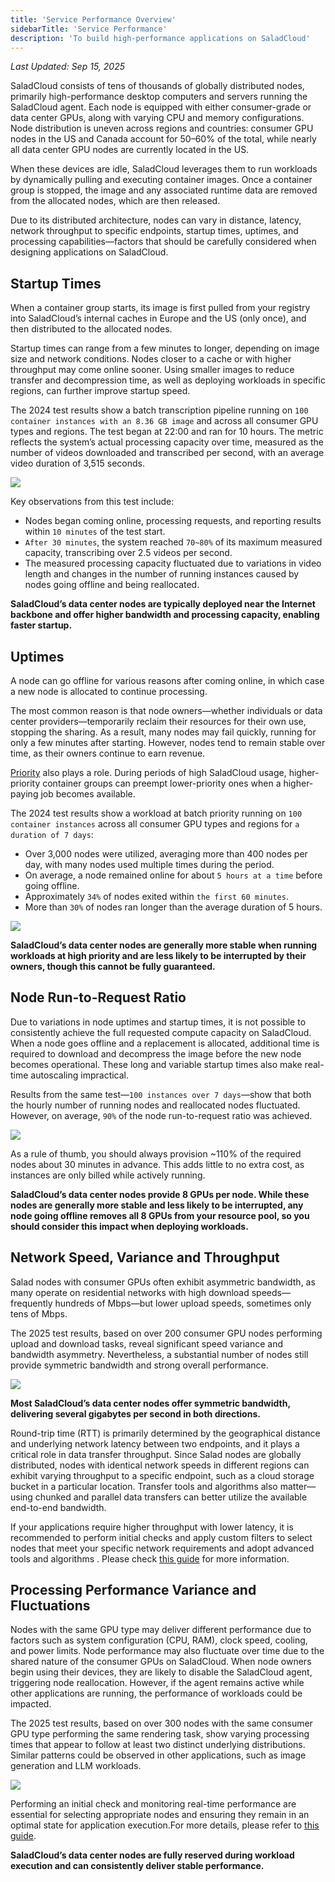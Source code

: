 ```yaml
---
title: 'Service Performance Overview'
sidebarTitle: 'Service Performance'
description: 'To build high-performance applications on SaladCloud'
---
```


_Last Updated: Sep 15, 2025_

SaladCloud consists of tens of thousands of globally distributed nodes, primarily high-performance desktop computers and
servers running the SaladCloud agent. Each node is equipped with either consumer-grade or data center GPUs, along with
varying CPU and memory configurations. Node distribution is uneven across regions and countries: consumer GPU nodes in
the US and Canada account for 50–60% of the total, while nearly all data center GPU nodes are currently located in the
US.

When these devices are idle, SaladCloud leverages them to run workloads by dynamically pulling and executing container
images. Once a container group is stopped, the image and any associated runtime data are removed from the allocated
nodes, which are then released.

Due to its distributed architecture, nodes can vary in distance, latency, network throughput to specific endpoints,
startup times, uptimes, and processing capabilities—factors that should be carefully considered when designing
applications on SaladCloud.

## Startup Times

When a container group starts, its image is first pulled from your registry into SaladCloud’s internal caches in Europe
and the US (only once), and then distributed to the allocated nodes.

Startup times can range from a few minutes to longer, depending on image size and network conditions. Nodes closer to a
cache or with higher throughput may come online sooner. Using smaller images to reduce transfer and decompression time,
as well as deploying workloads in specific regions, can further improve startup speed.

The 2024 test results show a batch transcription pipeline running on `100 container instances with an 8.36 GB image` and
across all consumer GPU types and regions. The test began at 22:00 and ran for 10 hours. The metric reflects the
system’s actual processing capacity over time, measured as the number of videos downloaded and transcribed per second,
with an average video duration of 3,515 seconds.

<img src="/container-engine/images/sp1.png" />

Key observations from this test include:

- Nodes began coming online, processing requests, and reporting results within `10 minutes` of the test start.
- `After 30 minutes`, the system reached `70~80%` of its maximum measured capacity, transcribing over 2.5 videos per
  second.
- The measured processing capacity fluctuated due to variations in video length and changes in the number of running
  instances caused by nodes going offline and being reallocated.

**SaladCloud’s data center nodes are typically deployed near the Internet backbone and offer higher bandwidth and
processing capacity, enabling faster startup.**

## Uptimes

A node can go offline for various reasons after coming online, in which case a new node is allocated to continue
processing.

The most common reason is that node owners—whether individuals or data center providers—temporarily reclaim their
resources for their own use, stopping the sharing. As a result, many nodes may fail quickly, running for only a few
minutes after starting. However, nodes tend to remain stable over time, as their owners continue to earn revenue.

[Priority](/container-engine/explanation/billing-pricing/priority-pricing#priority-pricing) also plays a role. During
periods of high SaladCloud usage, higher-priority container groups can preempt lower-priority ones when a higher-paying
job becomes available.

The 2024 test results show a workload at batch priority running on `100 container instances` across all consumer GPU
types and regions for `a duration of 7 days`:

- Over 3,000 nodes were utilized, averaging more than 400 nodes per day, with many nodes used multiple times during the
  period.
- On average, a node remained online for about `5 hours at a time` before going offline.
- Approximately `34%` of nodes exited within `the first 60 minutes`.
- More than `30%` of nodes ran longer than the average duration of 5 hours.

<img src="/container-engine/images/sp2.png" />

**SaladCloud’s data center nodes are generally more stable when running workloads at high priority and are less likely
to be interrupted by their owners, though this cannot be fully guaranteed.**

## Node Run-to-Request Ratio

Due to variations in node uptimes and startup times, it is not possible to consistently achieve the full requested
compute capacity on SaladCloud. When a node goes offline and a replacement is allocated, additional time is required to
download and decompress the image before the new node becomes operational. These long and variable startup times also
make real-time autoscaling impractical.

Results from the same test—`100 instances over 7 days`—show that both the hourly number of running nodes and reallocated
nodes fluctuated. However, on average, `90%` of the node run-to-request ratio was achieved.

<img src="/container-engine/images/sp3.png" />

As a rule of thumb, you should always provision ~110% of the required nodes about 30 minutes in advance. This adds
little to no extra cost, as instances are only billed while actively running.

**SaladCloud’s data center nodes provide 8 GPUs per node. While these nodes are generally more stable and less likely to
be interrupted, any node going offline removes all 8 GPUs from your resource pool, so you should consider this impact
when deploying workloads.**

## Network Speed, Variance and Throughput

Salad nodes with consumer GPUs often exhibit asymmetric bandwidth, as many operate on residential networks with high
download speeds—frequently hundreds of Mbps—but lower upload speeds, sometimes only tens of Mbps.

The 2025 test results, based on over 200 consumer GPU nodes performing upload and download tasks, reveal significant
speed variance and bandwidth asymmetry. Nevertheless, a substantial number of nodes still provide symmetric bandwidth
and strong overall performance.

<img src="/container-engine/images/sp4.png" />

**Most SaladCloud’s data center nodes offer symmetric bandwidth, delivering several gigabytes per second in both
directions.**

Round-trip time (RTT) is primarily determined by the geographical distance and underlying network latency between two
endpoints, and it plays a critical role in data transfer throughput. Since Salad nodes are globally distributed, nodes
with identical network speeds in different regions can exhibit varying throughput to a specific endpoint, such as a
cloud storage bucket in a particular location. Transfer tools and algorithms also matter—using chunked and parallel data
transfers can better utilize the available end-to-end bandwidth.

If your applications require higher throughput with lower latency, it is recommended to perform initial checks and apply
custom filters to select nodes that meet your specific network requirements and adopt advanced tools and algorithms .
Please check [this guide](/container-engine/tutorials/performance/high-performance-storage-solutions) for more
information.

## Processing Performance Variance and Fluctuations

Nodes with the same GPU type may deliver different performance due to factors such as system configuration (CPU, RAM),
clock speed, cooling, and power limits. Node performance may also fluctuate over time due to the shared nature of the
consumer GPUs on SaladCloud. When node owners begin using their devices, they are likely to disable the SaladCloud
agent, triggering node reallocation. However, if the agent remains active while other applications are running, the
performance of workloads could be impacted.

The 2025 test results, based on over 300 nodes with the same consumer GPU type performing the same rendering task, show
varying processing times that appear to follow at least two distinct underlying distributions. Similar patterns could be
observed in other applications, such as image generation and LLM workloads.

<img src="/container-engine/images/sp5.png" />

Performing an initial check and monitoring real-time performance are essential for selecting appropriate nodes and
ensuring they remain in an optimal state for application execution.For more details, please refer to
[this guide](/container-engine/tutorials/performance/high-performance-apps#build-high-performance-applications).

**SaladCloud’s data center nodes are fully reserved during workload execution and can consistently deliver stable
performance.**
